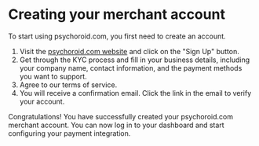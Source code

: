 # Creating your merchant account

To start using psychoroid.com, you first need to create an account. 

1. Visit the [psychoroid.com website](https://psychoroid.com) and click on the "Sign Up" button.
2. Get through the KYC process and fill in your business details, including your company name, contact information, and the payment methods you want to support.
3. Agree to our terms of service.
4. You will receive a confirmation email. Click the link in the email to verify your account.

Congratulations! You have successfully created your psychoroid.com merchant account. You can now log in to your dashboard and start configuring your payment integration.